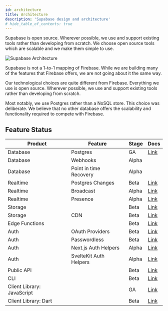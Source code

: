 ```yaml
---
id: architecture
title: Architecture
description: 'Supabase design and architecture'
# hide_table_of_contents: true
---
```


Supabase is open source. Wherever possible, we use and support existing tools rather than developing from scratch.
We choose open source tools which are scalable and we make them simple to use.

![Supabase Architecture](/img/supabase-architecture.png)

Supabase is not a 1-to-1 mapping of Firebase. While we are building many of the features that Firebase offers, we are not going about it the same way.

Our technological choices are quite different from Firebase. Everything we use is open source. Wherever possible, we use and support existing tools rather than developing from scratch.

Most notably, we use Postgres rather than a NoSQL store. This choice was deliberate. We believe that no other database offers the scalability and functionality required to compete with Firebase.

## Feature Status

| Product                    | Feature                | Stage | Docs                                             |
| -------------------------- | ---------------------- | ----- | ------------------------------------------------ |
| Database                   | Postgres               | GA    | [Link](/docs/guides/database)                    |
| Database                   | Webhooks               | Alpha |                                                  |
| Database                   | Point in time Recovery | Alpha |                                                  |
| Realtime                   | Postgres Changes       | Beta  | [Link](/docs/guides/realtime/postgres-changes)   |
| Realtime                   | Broadcast              | Alpha | [Link](/docs/guides/realtime/broadcast)          |
| Realtime                   | Presence               | Alpha | [Link](/docs/guides/realtime/presence)           |
| Storage                    |                        | Beta  | [Link](/docs/guides/storage)                     |
| Storage                    | CDN                    | Beta  | [Link](/docs/guides/storage-cdn)                 |
| Edge Functions             |                        | Beta  | [Link](/docs/guides/functions)                   |
| Auth                       | OAuth Providers        | Beta  | [Link](/docs/guides/auth/auth-apple)             |
| Auth                       | Passwordless           | Beta  | [Link](/guides/auth/auth-magic-link)             |
| Auth                       | Next.js Auth Helpers   | Alpha | [Link](/docs/guides/auth/auth-helpers/nextjs)    |
| Auth                       | SvelteKit Auth Helpers | Alpha | [Link](/docs/guides/auth/auth-helpers/sveltekit) |
| Public API                 |                        | Beta  | [Link](/docs/reference/api)                      |
| CLI                        |                        | Beta  | [Link](/docs/guides/cli)                         |
| Client Library: JavaScript |                        | GA    | [Link](/docs/reference/javascript)               |
| Client Library: Dart       |                        | Beta  | [Link](/docs/reference/dart)                     |
